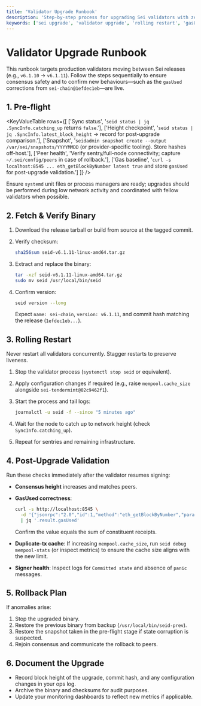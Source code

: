 ```yaml
---
title: 'Validator Upgrade Runbook'
description: 'Step-by-step process for upgrading Sei validators with zero surprises.'
keywords: ['sei upgrade', 'validator upgrade', 'rolling restart', 'gasUsed verification']
---
```



# Validator Upgrade Runbook

This runbook targets production validators moving between Sei releases (e.g., `v6.1.10` → `v6.1.11`). Follow the steps sequentially to ensure consensus safety and to confirm new behaviours—such as the `gasUsed` corrections from `sei-chain@1efdec1eb`—are live.

## 1. Pre-flight

<KeyValueTable
  rows={[
    ['Sync status', '`seid status | jq .SyncInfo.catching_up` returns `false`.'],
    ['Height checkpoint', '`seid status | jq .SyncInfo.latest_block_height` → record for post-upgrade comparison.'],
    ['Snapshot', '`seidadmin snapshot create --output /var/sei/snapshots/YYYYMMDD` (or provider-specific tooling). Store hashes off-host.'],
    ['Peer health', 'Verify sentry/full-node connectivity; capture `~/.sei/config/peers` in case of rollback.'],
    ['Gas baseline', '`curl -s localhost:8545 ... eth_getBlockByNumber latest true` and store `gasUsed` for post-upgrade validation.']
  ]}
/>

Ensure `systemd` unit files or process managers are ready; upgrades should be performed during low network activity and coordinated with fellow validators when possible.

## 2. Fetch & Verify Binary

1. Download the release tarball or build from source at the tagged commit.
2. Verify checksum:

   ```bash copy
   sha256sum seid-v6.1.11-linux-amd64.tar.gz
   ```

3. Extract and replace the binary:

   ```bash copy
   tar -xzf seid-v6.1.11-linux-amd64.tar.gz
   sudo mv seid /usr/local/bin/seid
   ```

4. Confirm version:

   ```bash copy
   seid version --long
   ```

   Expect `name: sei-chain`, `version: v6.1.11`, and commit hash matching the release (`1efdec1eb...`).

## 3. Rolling Restart

<Callout type="warning">Never restart all validators concurrently. Stagger restarts to preserve liveness.</Callout>

1. Stop the validator process (`systemctl stop seid` or equivalent).
2. Apply configuration changes if required (e.g., raise `mempool.cache_size` alongside `sei-tendermint@02c9462f1`).
3. Start the process and tail logs:

   ```bash copy
   journalctl -u seid -f --since "5 minutes ago"
   ```

4. Wait for the node to catch up to network height (check `SyncInfo.catching_up`).
5. Repeat for sentries and remaining infrastructure.

## 4. Post-Upgrade Validation

Run these checks immediately after the validator resumes signing:

- **Consensus height** increases and matches peers.
- **GasUsed correctness**:

  ```bash copy
  curl -s http://localhost:8545 \
    -d '{"jsonrpc":"2.0","id":1,"method":"eth_getBlockByNumber","params":["latest", true]}' \
    | jq '.result.gasUsed'
  ```

  Confirm the value equals the sum of constituent receipts.

- **Duplicate-tx cache**: If increasing `mempool.cache_size`, run `seid debug mempool-stats` (or inspect metrics) to ensure the cache size aligns with the new limit.
- **Signer health**: Inspect logs for `Committed state` and absence of `panic` messages.

## 5. Rollback Plan

If anomalies arise:

1. Stop the upgraded binary.
2. Restore the previous binary from backup (`/usr/local/bin/seid-prev`).
3. Restore the snapshot taken in the pre-flight stage if state corruption is suspected.
4. Rejoin consensus and communicate the rollback to peers.

## 6. Document the Upgrade

- Record block height of the upgrade, commit hash, and any configuration changes in your ops log.
- Archive the binary and checksums for audit purposes.
- Update your monitoring dashboards to reflect new metrics if applicable.

